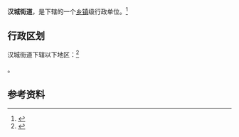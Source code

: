 {{中国乡级行政区
|景观照片文件名 = 
|景观照片描述 = 
|汉语拼音 = 
|其他语言 = 
|其他语言名称 = 
|旧称 = 
|地名出处 = 
|位置图文件名 = 
|位置图描述 = 
|自定义图片= 
|建置时间 = 
|政府驻地 = 
|毗邻 = 
|总面积 = 
|总人口 = 
|总人口年份 = 
|户籍人口 = 
|户籍人口年份 = 
|常住人口 = 
|常住人口年份 = 
|人口密度 = 
|GDP = 
|GDP年份 = 
|邮政编码 = 
|电话区号 = 29
|官方网站 = 
|网站名称 = 
|61/01/12/010/000}}

'''汉城街道'''，是{{PRC admin/fullname|61/01/12/010/000|3}}下辖的一个[[乡镇|乡镇]]级行政单位。<ref>{{PRC admin/ref sgc|{{PRC admin/parent|61/01/12/010/000}}}}</ref>

== 行政区划 ==

汉城街道下辖以下地区：<ref>{{PRC admin/ref sgc|61/01/12/010/000}}</ref>

{{PRC admin/children|61/01/12/010/000}}。

== 参考资料 ==

{{reflist}}

{{行政区划小作品}}
{{PRC admin/navcat|61/01/12/010/000}}